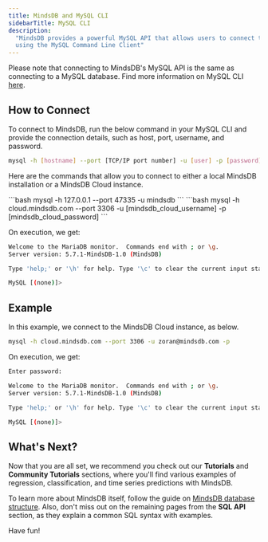 ```yaml
---
title: MindsDB and MySQL CLI
sidebarTitle: MySQL CLI
description:
  "MindsDB provides a powerful MySQL API that allows users to connect to it
  using the MySQL Command Line Client"
---
```


Please note that connecting to MindsDB's MySQL API is the same as connecting to
a MySQL database. Find more information on MySQL CLI
[here](https://dev.mysql.com/doc/refman/8.0/en/mysql.html).

## How to Connect

To connect to MindsDB, run the below command in your MySQL CLI and provide the
connection details, such as host, port, username, and password.

```bash
mysql -h [hostname] --port [TCP/IP port number] -u [user] -p [password]
```

Here are the commands that allow you to connect to either a local MindsDB
installation or a MindsDB Cloud instance.

<Tabs>
  <Tab title="Self-Hosted Local Deployment">
    ```bash
    mysql -h 127.0.0.1 --port 47335 -u mindsdb
    ```

  </Tab>
  <Tab title="MindsDB Cloud">
    ```bash
    mysql -h cloud.mindsdb.com --port 3306 -u [mindsdb_cloud_username] -p [mindsdb_cloud_password]
    ```

  </Tab>
</Tabs>

On execution, we get:

```bash
Welcome to the MariaDB monitor.  Commands end with ; or \g.
Server version: 5.7.1-MindsDB-1.0 (MindsDB)

Type 'help;' or '\h' for help. Type '\c' to clear the current input statement.

MySQL [(none)]>
```

## Example

In this example, we connect to the MindsDB Cloud instance, as below.

```bash
mysql -h cloud.mindsdb.com --port 3306 -u zoran@mindsdb.com -p
```

On execution, we get:

```bash
Enter password:

Welcome to the MariaDB monitor.  Commands end with ; or \g.
Server version: 5.7.1-MindsDB-1.0 (MindsDB)

Type 'help;' or '\h' for help. Type '\c' to clear the current input statement.

MySQL [(none)]>
```

## What's Next?

Now that you are all set, we recommend you check out our **Tutorials** and
**Community Tutorials** sections, where you'll find various examples of
regression, classification, and time series predictions with MindsDB.

To learn more about MindsDB itself, follow the guide on
[MindsDB database structure](/sql/table-structure/). Also, don't miss out on the
remaining pages from the **SQL API** section, as they explain a common SQL
syntax with examples.

Have fun!

